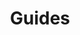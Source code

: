 ---
title: Guides
description: Setup and run your own Ixian DLT and Ixian S2 nodes. Learn how to setup and use various Ixian products on different operating systems.
---